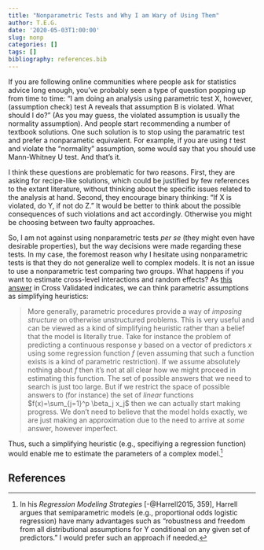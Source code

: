 ```yaml
---
title: "Nonparametric Tests and Why I am Wary of Using Them"
author: T.E.G.
date: '2020-05-03T1:00:00'
slug: nonp
categories: []
tags: []
bibliography: references.bib
---
```



If you are following online communities where people ask for statistics advice long enough, you've probably seen a type of question popping up from time to time: "I am doing an analysis using parametric test X, however, (assumption check) test A reveals that assumption B is violated. What should I do?" (As you may guess, the violated assumption is usually the normality assumption). And people start recommending a number of textbook solutions. One such solution is to stop using the paramatric test and prefer a nonparametic equivalent. For example, if you are using $t$ test and violate the "normality" assumption, some would say that you should use Mann-Whitney U test. And that's it. 

I think these questions are problematic for two reasons. First, they are asking for recipe-like solutions, which could be justified by few references to the extant literature, without thinking about the specific issues related to the analysis at hand. Second, they encourage binary thinking: "If X is violated, do Y, if not do Z." It would be better to think about the possible consequences of such violations and act accordingly. Otherwise you might be choosing between two faulty approaches. 

So, I am not against using nonparametric tests *per se* (they might even have desirable properties), but the way decisions were made regarding these tests. <!--Below you can see a personal list of why the use nonparametric tests is not warranted: Below I listed some reasons why I am wary of using nonparametric tests.--> In my case, the foremost reason why I hesitate using nonparametric tests is that they do not generalize well to complex models. It is not an issue to use a nonparametric test comparing two groups. What happens if you want to estimate cross-level interactions and random effects? As [this answer](https://stats.stackexchange.com/a/163948) in Cross Validated indicates, we can think parametric assumptions as simplifying heuristics: 

> More generally, parametric procedures provide a way of *imposing structure* on otherwise unstructured problems. This is very useful and can be viewed as a kind of simplifying heuristic rather than a belief that the model is literally true. Take for instance the problem of predicting a continuous response $y$ based on a vector of predictors $x$ using some regression function $f$ (even assuming that such a function exists is a kind of parametric restriction). If we assume absolutely nothing about $f$ then it's not at all clear how we might proceed in estimating this function. The set of possible answers that we need to search is just too large. But if we restrict the space of possible answers to (for instance) the set of *linear* functions $f(x)=\sum_{j=1}^p \beta_j x_j$ then we can actually start making progress. We don't need to believe that the model holds exactly, we are just making an approximation due to the need to arrive at *some* answer, however imperfect.

Thus, such a simplifying heuristic (e.g., specifiying a regression function) would enable me to estimate the parameters of a complex model.[^1]



[^1]: In his *Regression Modeling Strategies* [-@Harrell2015, 359], Harrell argues that semiparametric models (e.g., proportional odds logistic regression) have many advantages such as "robustness and freedom from all distributional assumptions for Y conditional on any given set of predictors." I would prefer such an approach if needed. 

## References

<!--I am not working with experimental data but if I were, I would probably be worried the fact that parametric and nonparametric tests usually have different nulls.-->
